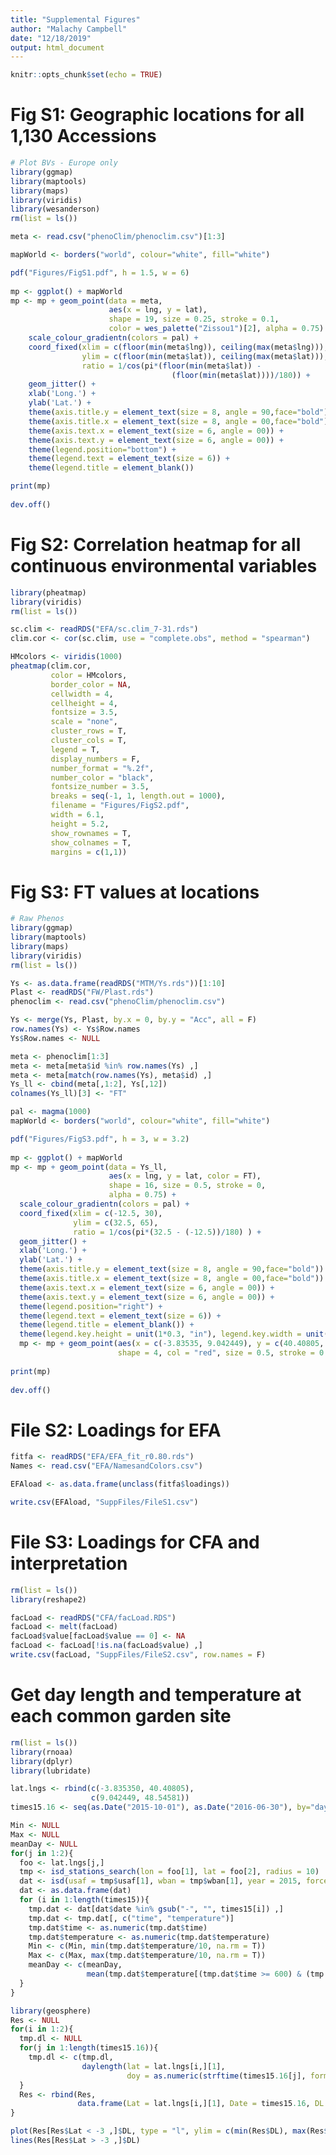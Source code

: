 ```yaml
---
title: "Supplemental Figures"
author: "Malachy Campbell"
date: "12/18/2019"
output: html_document
---
```


```r
knitr::opts_chunk$set(echo = TRUE)
```

# Fig S1: Geographic locations for all 1,130 Accessions

```r
# Plot BVs - Europe only
library(ggmap)
library(maptools)
library(maps)
library(viridis)
library(wesanderson)
rm(list = ls())

meta <- read.csv("phenoClim/phenoclim.csv")[1:3]

mapWorld <- borders("world", colour="white", fill="white")

pdf("Figures/FigS1.pdf", h = 1.5, w = 6)
  
mp <- ggplot() + mapWorld
mp <- mp + geom_point(data = meta,
                      aes(x = lng, y = lat), 
                      shape = 19, size = 0.25, stroke = 0.1,
                      color = wes_palette("Zissou1")[2], alpha = 0.75) +
    scale_colour_gradientn(colors = pal) +
    coord_fixed(xlim = c(floor(min(meta$lng)), ceiling(max(meta$lng))), 
                ylim = c(floor(min(meta$lat)), ceiling(max(meta$lat))),
                ratio = 1/cos(pi*(floor(min(meta$lat)) - 
                                    (floor(min(meta$lat))))/180)) +
    geom_jitter() +
    xlab('Long.') +
    ylab('Lat.') +
    theme(axis.title.y = element_text(size = 8, angle = 90,face="bold")) + 
    theme(axis.title.x = element_text(size = 8, angle = 00,face="bold")) +
    theme(axis.text.x = element_text(size = 6, angle = 00)) +
    theme(axis.text.y = element_text(size = 6, angle = 00)) +
    theme(legend.position="bottom") +
    theme(legend.text = element_text(size = 6)) +
    theme(legend.title = element_blank())

print(mp)
  
dev.off()
````

# Fig S2: Correlation heatmap for all continuous environmental variables
```r
library(pheatmap)
library(viridis)
rm(list = ls())

sc.clim <- readRDS("EFA/sc.clim_7-31.rds")
clim.cor <- cor(sc.clim, use = "complete.obs", method = "spearman")

HMcolors <- viridis(1000)
pheatmap(clim.cor,
         color = HMcolors,
         border_color = NA,
         cellwidth = 4,
         cellheight = 4,
         fontsize = 3.5,
         scale = "none",
         cluster_rows = T,
         cluster_cols = T,
         legend = T,
         display_numbers = F,
         number_format = "%.2f",
         number_color = "black",
         fontsize_number = 3.5,
         breaks = seq(-1, 1, length.out = 1000),
         filename = "Figures/FigS2.pdf",
         width = 6.1,
         height = 5.2,
         show_rownames = T,
         show_colnames = T,
         margins = c(1,1))
```

# Fig S3: FT values at locations
```r
# Raw Phenos
library(ggmap)
library(maptools)
library(maps)
library(viridis)
rm(list = ls())

Ys <- as.data.frame(readRDS("MTM/Ys.rds"))[1:10]
Plast <- readRDS("FW/Plast.rds")
phenoclim <- read.csv("phenoClim/phenoclim.csv")

Ys <- merge(Ys, Plast, by.x = 0, by.y = "Acc", all = F)
row.names(Ys) <- Ys$Row.names
Ys$Row.names <- NULL

meta <- phenoclim[1:3]
meta <- meta[meta$id %in% row.names(Ys) ,]
meta <- meta[match(row.names(Ys), meta$id) ,]
Ys_ll <- cbind(meta[,1:2], Ys[,12])
colnames(Ys_ll)[3] <- "FT"

pal <- magma(1000)
mapWorld <- borders("world", colour="white", fill="white")

pdf("Figures/FigS3.pdf", h = 3, w = 3.2)
  
mp <- ggplot() + mapWorld
mp <- mp + geom_point(data = Ys_ll,
                      aes(x = lng, y = lat, color = FT),
                      shape = 16, size = 0.5, stroke = 0,
                      alpha = 0.75) +
  scale_colour_gradientn(colors = pal) +
  coord_fixed(xlim = c(-12.5, 30),
              ylim = c(32.5, 65), 
              ratio = 1/cos(pi*(32.5 - (-12.5))/180) ) +
  geom_jitter() +
  xlab('Long.') +
  ylab('Lat.') + 
  theme(axis.title.y = element_text(size = 8, angle = 90,face="bold")) + 
  theme(axis.title.x = element_text(size = 8, angle = 00,face="bold")) +
  theme(axis.text.x = element_text(size = 6, angle = 00)) +
  theme(axis.text.y = element_text(size = 6, angle = 00)) +
  theme(legend.position="right") +
  theme(legend.text = element_text(size = 6)) +
  theme(legend.title = element_blank()) +
  theme(legend.key.height = unit(1*0.3, "in"), legend.key.width = unit(0.25*0.3, "in"))
  mp <- mp + geom_point(aes(x = c(-3.83535, 9.042449), y = c(40.40805, 48.545809)), 
                        shape = 4, col = "red", size = 0.5, stroke = 0.25)
  
print(mp)
  
dev.off()
```

# File S2: Loadings for EFA
```r
fitfa <- readRDS("EFA/EFA_fit_r0.80.rds")
Names <- read.csv("EFA/NamesandColors.csv")

EFAload <- as.data.frame(unclass(fitfa$loadings))

write.csv(EFAload, "SuppFiles/FileS1.csv")
```

# File S3: Loadings for CFA and interpretation
```r
rm(list = ls())
library(reshape2)

facLoad <- readRDS("CFA/facLoad.RDS")
facLoad <- melt(facLoad)
facLoad$value[facLoad$value == 0] <- NA
facLoad <- facLoad[!is.na(facLoad$value) ,]
write.csv(facLoad, "SuppFiles/FileS2.csv", row.names = F)
```


# Get day length and temperature at each common garden site
```r
rm(list = ls())
library(rnoaa)
library(dplyr)
library(lubridate)

lat.lngs <- rbind(c(-3.835350, 40.40805),
                  c(9.042449, 48.54581))
times15.16 <- seq(as.Date("2015-10-01"), as.Date("2016-06-30"), by="days")

Min <- NULL
Max <- NULL
meanDay <- NULL
for(j in 1:2){
  foo <- lat.lngs[j,]
  tmp <- isd_stations_search(lon = foo[1], lat = foo[2], radius = 10)
  dat <- isd(usaf = tmp$usaf[1], wban = tmp$wban[1], year = 2015, force = T)
  dat <- as.data.frame(dat) 
  for (i in 1:length(times15)){
    tmp.dat <- dat[dat$date %in% gsub("-", "", times15[i]) ,]
    tmp.dat <- tmp.dat[, c("time", "temperature")]
    tmp.dat$time <- as.numeric(tmp.dat$time)
    tmp.dat$temperature <- as.numeric(tmp.dat$temperature)
    Min <- c(Min, min(tmp.dat$temperature/10, na.rm = T))
    Max <- c(Max, max(tmp.dat$temperature/10, na.rm = T))
    meanDay <- c(meanDay,
                 mean(tmp.dat$temperature[(tmp.dat$time >= 600) & (tmp.dat$time <= 1800)], na.rm = T))
  }
}

library(geosphere)
Res <- NULL
for(i in 1:2){
  tmp.dl <- NULL
  for(j in 1:length(times15.16)){
    tmp.dl <- c(tmp.dl,
                daylength(lat = lat.lngs[i,][1], 
                          doy = as.numeric(strftime(times15.16[j], format = "%j"))))
  }
  Res <- rbind(Res,
               data.frame(Lat = lat.lngs[i,][1], Date = times15.16, DL = tmp.dl))
}

plot(Res[Res$Lat < -3 ,]$DL, type = "l", ylim = c(min(Res$DL), max(Res$DL)))
lines(Res[Res$Lat > -3 ,]$DL)
```